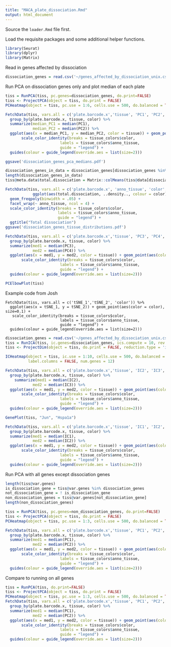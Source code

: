 ```yaml
---
title: "MACA_plate_dissociation.Rmd"
output: html_document
---
```


Source the `loader.Rmd` file first.

Load the requisite packages and some additional helper functions.

```r
library(Seurat)
library(dplyr)
library(Matrix)
```

Read in genes affected by dissociation

```r
dissociation_genes = read.csv('~/genes_affected_by_dissociation_unix.csv', stringsAsFactors = FALSE)$Gene
```


Run PCA on dissociation genes only and plot median of each plate

```r
tiss = RunPCA(tiss, pc.genes=dissociation_genes, do.print=FALSE)
tiss <- ProjectPCA(object = tiss, do.print = FALSE)
PCHeatmap(object = tiss, pc.use = 1:6, cells.use = 500, do.balanced = TRUE, label.columns = FALSE, num.genes = 8)

FetchData(tiss, vars.all = c('plate.barcode.x','tissue', 'PC1', 'PC2', 'color')) %>% 
  group_by(plate.barcode.x, tissue, color) %>%
  summarize(median_PC1 = median(PC1),
            median_PC2 = median(PC2)) %>%
  ggplot(aes(x = median_PC1, y = median_PC2, color = tissue)) + geom_point(aes(color = color)) +
       scale_color_identity(breaks = tissue_colors$color, 
                        labels = tissue_colors$anno_tissue, 
                        guide = "legend") + 
  guides(colour = guide_legend(override.aes = list(size=2)))

ggsave('dissociation_genes_pca_medians.pdf')
```
```r
dissociation_genes_in_data = dissociation_genes[dissociation_genes %in% rownames(tiss@scale.data)]
length(dissociation_genes_in_data)
tiss@meta.data$total.dissociation = Matrix::colMeans(tiss@data[dissociation_genes_in_data,])

FetchData(tiss, vars.all = c('plate.barcode.x', 'anno_tissue', 'color', 'total.dissociation'))%>%
            ggplot(aes(total.dissociation, ..density.., colour = color)) +
  geom_freqpoly(binwidth = .05) +
  facet_wrap(~ anno_tissue, ncol = 4) +
  scale_color_identity(breaks = tissue_colors$color,
                       labels = tissue_colors$anno_tissue,
                       guide = "legend") +
  ggtitle("Total dissociation")
ggsave('dissociation_genes_tissue_distributions.pdf')
```



```r
FetchData(tiss, vars.all = c('plate.barcode.x','tissue', 'PC3', 'PC4', 'color')) %>% 
  group_by(plate.barcode.x, tissue, color) %>%
  summarize(med1 = median(PC3),
            med2 = median(PC4)) %>%
  ggplot(aes(x = med1, y = med2, color = tissue)) + geom_point(aes(color = color)) +
       scale_color_identity(breaks = tissue_colors$color, 
                        labels = tissue_colors$anno_tissue, 
                        guide = "legend") + 
  guides(colour = guide_legend(override.aes = list(size=2)))
```

```r
PCElbowPlot(tiss)
```

Example code from Josh
    
    FetchData(tiss, vars.all = c('tSNE_1','tSNE_2', 'color')) %>% 
      ggplot(aes(x = tSNE_1, y = tSNE_2)) + geom_point(aes(color = color), size=0.1) +
       scale_color_identity(breaks = tissue_colors$color, 
                            labels = tissue_colors$anno_tissue, 
                            guide = "legend") + 
      guides(colour = guide_legend(override.aes = list(size=2)))




```r
dissociation_genes = read.csv('~/genes_affected_by_dissociation_unix.csv', stringsAsFactors = FALSE)$Gene
tiss = RunICA(tiss, ic.genes=dissociation_genes, ics.compute = 10, rev.ica = FALSE, print.results=FALSE)
tiss <- ProjectDim(object = tiss, do.print = FALSE, reduction.type = 'ica')
```

```r

ICHeatmap(object = tiss, ic.use = 1:10, cells.use = 500, do.balanced = TRUE, 
          label.columns = FALSE, num.genes = 12)

FetchData(tiss, vars.all = c('plate.barcode.x','tissue', 'IC2', 'IC3', 'color')) %>% 
  group_by(plate.barcode.x, tissue, color) %>%
    summarize(med1 = median(IC2),
            med2 = median(IC3)) %>%
  ggplot(aes(x = med1, y = med2, color = tissue)) + geom_point(aes(color = color)) +
       scale_color_identity(breaks = tissue_colors$color, 
                        labels = tissue_colors$anno_tissue, 
                        guide = "legend") + 
  guides(colour = guide_legend(override.aes = list(size=2)))
```
```r
GenePlot(tiss, "Jun", "Hspa1a")
```



```r
FetchData(tiss, vars.all = c('plate.barcode.x','tissue', 'IC1', 'IC2', 'color')) %>% 
  group_by(plate.barcode.x, tissue, color) %>%
  summarize(med1 = median(IC1),
            med2 = median(IC2)) %>%
  ggplot(aes(x = med1, y = med2, color = tissue)) + geom_point(aes(color = color)) +
       scale_color_identity(breaks = tissue_colors$color, 
                        labels = tissue_colors$anno_tissue, 
                        guide = "legend") + 
  guides(colour = guide_legend(override.aes = list(size=2)))
```
Run PCA with all genes except dissociation genes
```r
length(tiss@var.genes)
is_dissociation_gene = tiss@var.genes %in% dissociation_genes
not_dissociation_gene = ! is_dissociation_gene
non_dissociation_genes = tiss@var.genes[not_dissociation_gene]
length(non_dissociation_genes)
```




```r
tiss = RunPCA(tiss, pc.genes=non_dissociation_genes, do.print=FALSE)
tiss <- ProjectPCA(object = tiss, do.print = FALSE)
PCHeatmap(object = tiss, pc.use = 1:3, cells.use = 500, do.balanced = TRUE, label.columns = FALSE, num.genes = 8)

FetchData(tiss, vars.all = c('plate.barcode.x','tissue', 'PC1', 'PC2', 'color')) %>% 
  group_by(plate.barcode.x, tissue, color) %>%
  summarize(med1 = median(PC1),
            med2 = median(PC2)) %>%
  ggplot(aes(x = med1, y = med2, color = tissue)) + geom_point(aes(color = color)) +
       scale_color_identity(breaks = tissue_colors$color, 
                        labels = tissue_colors$anno_tissue, 
                        guide = "legend") + 
  guides(colour = guide_legend(override.aes = list(size=2)))
```
Compare to running on all genes

```r
tiss = RunPCA(tiss, do.print=FALSE)
tiss <- ProjectPCA(object = tiss, do.print = FALSE)
PCHeatmap(object = tiss, pc.use = 1:3, cells.use = 500, do.balanced = TRUE, label.columns = FALSE, num.genes = 8)
FetchData(tiss, vars.all = c('plate.barcode.x','tissue', 'PC1', 'PC2', 'color')) %>% 
  group_by(plate.barcode.x, tissue, color) %>%
  summarize(med1 = median(PC1),
            med2 = median(PC2)) %>%
  ggplot(aes(x = med1, y = med2, color = tissue)) + geom_point(aes(color = color)) +
       scale_color_identity(breaks = tissue_colors$color, 
                        labels = tissue_colors$anno_tissue, 
                        guide = "legend") + 
  guides(colour = guide_legend(override.aes = list(size=2)))
```
